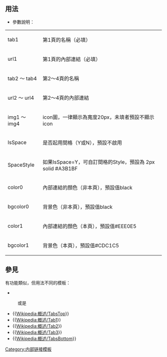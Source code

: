 <includeonly><!-- 在這裡加入模板的保護標識 --></includeonly><noinclude>{{template doc page viewed directly}}</noinclude>
<!-- 在本行下編輯模板說明 -->

== 用法 ==
*參數說明：
{| border="1" 
|- 
| tab1 || 第1頁的名稱（必填）
|- 
| url1 || 第1頁的內部連結（必填）
|- 
| tab2 ～ tab4 || 第2～4頁的名稱
|- 
| url2 ～ url4 || 第2～4頁的內部連結
|-
| img1 ～ img4 || icon圖，一律顯示為寬度20px，未填者預設不顯示icon
|- 
| IsSpace || 是否起用間格（Y或N），預設不啟用
|- 
| SpaceStyle || 如果IsSpace=Y，可自訂間格的Style，預設為 2px solid #A3B1BF
|-
| color0 || 內部連結的顏色（非本頁），預設值black
|-
| bgcolor0 || 背景色（非本頁），預設值black
|-
| color1 || 內部連結的顏色（本頁），預設值#EEE0E5
|-
| bgcolor1 || 背景色（本頁），預設值#CDC1C5
|}

== 參見 ==
;有功能類似，但用法不同的模板：
*{{T1|Tabs}}
:或是
*<nowiki>{{</nowiki>[[Wikipedia:概述/TabsTop]]<nowiki>}}</nowiki>
*<nowiki>{{</nowiki>[[Wikipedia:概述/Tab1]]<nowiki>}}</nowiki>
*<nowiki>{{</nowiki>[[Wikipedia:概述/Tab2]]<nowiki>}}</nowiki>
*<nowiki>{{</nowiki>[[Wikipedia:概述/Tab3]]<nowiki>}}</nowiki>
*<nowiki>{{</nowiki>[[Wikipedia:概述/TabsBottom]]<nowiki>}}</nowiki>

<includeonly>
<!-- 本行下加入模板的分類 -->
[[Category:内部链接模板]]
<!-- 本行下加入模板的跨語言鏈接 -->

</includeonly>